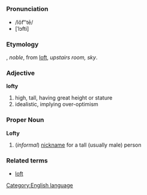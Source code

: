=={{en}}==
[[Category:English language]]
===Pronunciation===
*/lŏf'''ʹ''''tē/
*[ˈlɔfti]
===Etymology===
{{enm}}, ''noble'', from [[loft]], ''upstairs room, sky''.
===Adjective===
'''lofty'''
#high, tall, having great height or stature
#idealistic, implying over-optimism
===Proper Noun===
'''Lofty'''

#(''informal'') [[nickname]] for a tall (usually male) person
===Related terms===
*[[loft]]